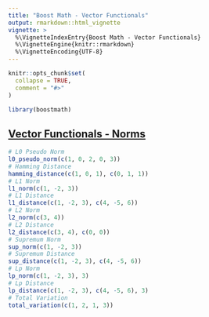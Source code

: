 ```yaml
---
title: "Boost Math - Vector Functionals"
output: rmarkdown::html_vignette
vignette: >
  %\VignetteIndexEntry{Boost Math - Vector Functionals}
  %\VignetteEngine{knitr::rmarkdown}
  %\VignetteEncoding{UTF-8}
---
```


```r
knitr::opts_chunk$set(
  collapse = TRUE,
  comment = "#>"
)
```

```r
library(boostmath)
```

## [Vector Functionals - Norms](https://www.boost.org/doc/libs/latest/libs/math/doc/html/math_toolkit/norms.html)

```r
# L0 Pseudo Norm
l0_pseudo_norm(c(1, 0, 2, 0, 3))
# Hamming Distance
hamming_distance(c(1, 0, 1), c(0, 1, 1))
# L1 Norm
l1_norm(c(1, -2, 3))
# L1 Distance
l1_distance(c(1, -2, 3), c(4, -5, 6))
# L2 Norm
l2_norm(c(3, 4))
# L2 Distance
l2_distance(c(3, 4), c(0, 0))
# Supremum Norm
sup_norm(c(1, -2, 3))
# Supremum Distance
sup_distance(c(1, -2, 3), c(4, -5, 6))
# Lp Norm
lp_norm(c(1, -2, 3), 3)
# Lp Distance
lp_distance(c(1, -2, 3), c(4, -5, 6), 3)
# Total Variation
total_variation(c(1, 2, 1, 3))
```
